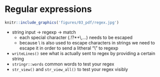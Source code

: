 # Regular expressions


<a href="figures/03_pdf/regex.pdf" target="_blank"> 
```r
knitr::include_graphics('figures/03_pdf/regex.jpg')
```
</a>


* string input &rarr; regexp &rarr; match
    - each special character (.!?*+\\,...) needs to be escaped
    - because \\ is also used to escape characters in strings we need to escape it in order to send a litheral "\\" to regexp


* `writeLines()` see what is actually sent to regex by providing a certain string
* `stringr::words` common words to test your regex
* `str_view()` and `str_view_all()` to test your regex visibly

